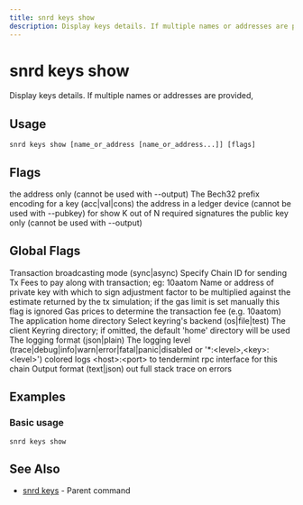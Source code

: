 ```yaml
---
title: snrd keys show
description: Display keys details. If multiple names or addresses are provided,
---
```


# snrd keys show

Display keys details. If multiple names or addresses are provided,

## Usage

```shell
snrd keys show [name_or_address [name_or_address...]] [flags]
```

## Flags

<ParamField path="address" type="string">
  the address only (cannot be used with --output)
</ParamField>

<ParamField path="bech" type="string" default="acc">
  The Bech32 prefix encoding for a key (acc|val|cons)
</ParamField>

<ParamField path="device" type="string">
  the address in a ledger device (cannot be used with --pubkey)
</ParamField>

<ParamField path="help" type="string">
  for show
</ParamField>

<ParamField path="multisig-threshold" type="integer" default="1">
  K out of N required signatures
</ParamField>

<ParamField path="pubkey" type="string">
  the public key only (cannot be used with --output)
</ParamField>

## Global Flags

<ParamField path="broadcast-mode" type="string" default="sync">
  Transaction broadcasting mode (sync|async)
</ParamField>

<ParamField path="chain-id" type="string">
  Specify Chain ID for sending Tx
</ParamField>

<ParamField path="fees" type="string">
  Fees to pay along with transaction; eg: 10aatom
</ParamField>

<ParamField path="from" type="string">
  Name or address of private key with which to sign
</ParamField>

<ParamField path="gas-adjustment" type="float" default="1">
  adjustment factor to be multiplied against the estimate returned by the tx simulation; if the gas limit is set manually this flag is ignored
</ParamField>

<ParamField path="gas-prices" type="string">
  Gas prices to determine the transaction fee (e.g. 10aatom)
</ParamField>

<ParamField path="home" type="string" default="/Users/prad/.sonr">
  The application home directory
</ParamField>

<ParamField path="keyring-backend" type="string" default="os">
  Select keyring's backend (os|file|test)
</ParamField>

<ParamField path="keyring-dir" type="string">
  The client Keyring directory; if omitted, the default 'home' directory will be used
</ParamField>

<ParamField path="log_format" type="string" default="plain">
  The logging format (json|plain)
</ParamField>

<ParamField path="log_level" type="string" default="info">
  The logging level (trace|debug|info|warn|error|fatal|panic|disabled or '*:&lt;level&gt;,&lt;key&gt;:&lt;level&gt;')
</ParamField>

<ParamField path="log_no_color" type="string">
  colored logs
</ParamField>

<ParamField path="node" type="string" default="tcp://localhost:26657">
  &lt;host&gt;:&lt;port&gt; to tendermint rpc interface for this chain
</ParamField>

<ParamField path="output" type="string" default="text">
  Output format (text|json)
</ParamField>

<ParamField path="trace" type="string">
  out full stack trace on errors
</ParamField>

## Examples

### Basic usage

```shell
snrd keys show
```

## See Also

- [snrd keys](./snrd_keys.mdx) - Parent command
